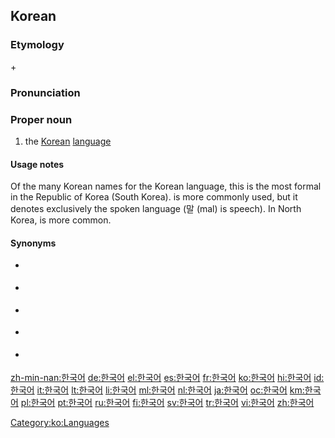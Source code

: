 ==Korean==

===Etymology===
{{ko-l|한국|Hanguk|Land of the Han of the korean peninsula|韓國}} + {{ko-l|어||language|語}}

===Pronunciation===
{{ko-pron/auto|l=y|cap=y}}

===Proper noun===
{{ko-pos|proper noun|hanja=韓國語}}

# the [[Korean]] [[language]]

====Usage notes====
Of the many Korean names for the Korean language, this is the most formal in the Republic of Korea (South Korea). {{ko-inline|한국말|Hangungmal}} is more commonly used, but it denotes exclusively the spoken language (말 (mal) is speech). In North Korea, {{ko-inline|조선말|Joseonmal}} is more common.

====Synonyms====
* {{ko-l|한국말|Hangungmal|Korean spoken language}} {{qualifier|broadly}}
* {{ko-l|우리말|Urimal|our spoken language}} {{qualifier|broadly}}
* {{ko-l|조선어|4=朝鮮語|Joseoneo}} {{qualifier|broadly}}
* {{ko-l|조선말|Joseonmal|4=朝鮮말}} {{qualifier|broadly}}
* {{ko-l|고려말|Goryeomal|4=高麗말}} {{qualifier|broadly}}

[[Category:ko:Languages]]

[[zh-min-nan:한국어]]
[[de:한국어]]
[[el:한국어]]
[[es:한국어]]
[[fr:한국어]]
[[ko:한국어]]
[[hi:한국어]]
[[id:한국어]]
[[it:한국어]]
[[lt:한국어]]
[[li:한국어]]
[[ml:한국어]]
[[nl:한국어]]
[[ja:한국어]]
[[oc:한국어]]
[[km:한국어]]
[[pl:한국어]]
[[pt:한국어]]
[[ru:한국어]]
[[fi:한국어]]
[[sv:한국어]]
[[tr:한국어]]
[[vi:한국어]]
[[zh:한국어]]